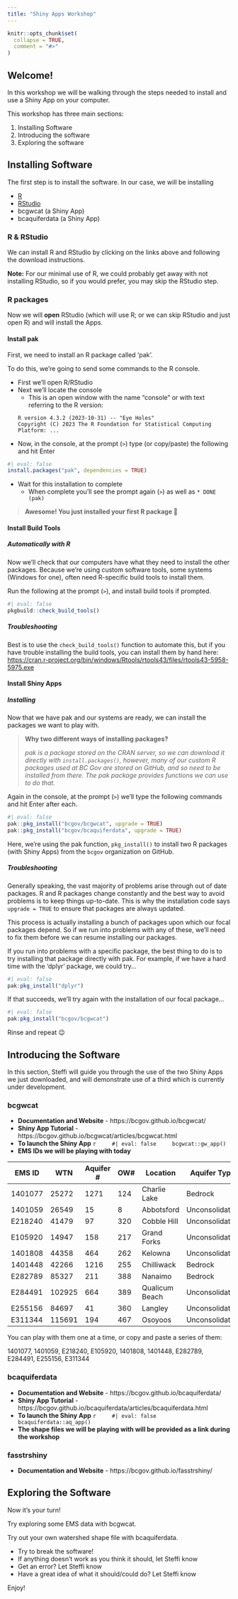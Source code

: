 ```yaml
---
title: "Shiny Apps Workshop"
---
```


```r
knitr::opts_chunk$set(
  collapse = TRUE,
  comment = "#>"
)
```

## Welcome!

In this workshop we will be walking through the steps needed to install and use
a Shiny App on your computer.

This workshop has three main sections:

1. Installing Software
2. Introducing the software
3. Exploring the software

## Installing Software

The first step is to install the software. In our case, we will be installing

- [R](https://cran.rstudio.com/)
- [RStudio](https://posit.co/download/rstudio-desktop/)
- bcgwcat (a Shiny App)
- bcaquiferdata (a Shiny App)


### R & RStudio
We can install R and RStudio by clicking on the links above and following the 
download instructions.

**Note:** For our minimal use of R, we could probably get away with not installing RStudio, 
so if you would prefer, you may skip the RStudio step.

### R packages

Now we will **open** RStudio (which will use R; or we can skip RStudio and just open R)
and will install the Apps.

#### Install pak

First, we need to install an R package called 'pak'.

To do this, we're going to send some commands to the R console.

- First we'll open R/RStudio
- Next we'll locate the console
    - This is an open window with the name "console" or with text referring to the R version:
  
  ```
  R version 4.3.2 (2023-10-31) -- "Eye Holes"
  Copyright (C) 2023 The R Foundation for Statistical Computing
  Platform: ...
  ```

- Now, in the console, at the prompt (`>`) type (or copy/paste) the following and hit Enter

```r
#| eval: false
install.packages("pak", dependencies = TRUE)
```
  
- Wait for this installation to complete
    - When complete you'll see the prompt again (`>`) as well as `* DONE (pak)`
    
> **Awesome! You just installed your first R package 🎉**

#### Install Build Tools {.tabset}

##### Automatically with R
Now we'll check that our computers have what they need to install the other packages. 
Because we're using custom software tools, some systems (Windows for one), often
need R-specific build tools to install them.

Run the following at the prompt (`>`), and install build tools if prompted.
```r
#| eval: false
pkgbuild::check_build_tools()
```

##### Troubleshooting

Best is to use the `check_build_tools()` function to automate this, but 
if you have trouble installing the build tools, you can install them by hand here:
<https://cran.r-project.org/bin/windows/Rtools/rtools43/files/rtools43-5958-5975.exe>


#### Install Shiny Apps  {.tabset}

##### Installing

Now that we have pak and our systems are ready, we can install the packages we want to play with.

> **Why two different ways of installing packages?**  
>
> *pak is a package stored on the CRAN server, so we can download it directly with `install.packages()`,
however, many of our custom R packages used at BC Gov are stored on GitHub, and so need to be installed from there.*
> *The pak package provides functions we can use to do that.*

Again in the console, at the prompt (`>`) we'll type the following commands and hit Enter after each.

```r
#| eval: false
pak::pkg_install("bcgov/bcgwcat", upgrade = TRUE)
pak::pkg_install("bcgov/bcaquiferdata", upgrade = TRUE)
```

Here, we're using the pak function, `pkg_install()` to install two R packages (with Shiny Apps)
from the `bcgov` organization on GitHub.


##### Troubleshooting

Generally speaking, the vast majority of problems arise through out of date packages.
R and R packages change constantly and the best way to avoid problems is to keep things up-to-date.
This is why the installation code says `upgrade = TRUE` to ensure that packages are always updated.
 
This process is actually installing a bunch of packages upon which our focal 
packages depend. So if we run into problems with any of these, we'll need to fix 
them before we can resume installing our packages. 

If you run into problems with a specific package, the best thing to do is to
try installing that package directly with pak. For example, if we have a 
hard time with the 'dplyr' package, we could try...

```r
#| eval: false
pak:pkg_install("dplyr")
```
 
If that succeeds, we'll try again with the installation of our focal package...

```r
#| eval: false
pak:pkg_install("bcgov/bcgwcat")
```

Rinse and repeat 😉


## Introducing the Software

In this section, Steffi will guide you through the use of the two Shiny Apps 
we just downloaded, and will demonstrate use of a third which is currently under
development.


### bcgwcat

- **Documentation and Website** - https://bcgov.github.io/bcgwcat/
- **Shiny App Tutorial** - https://bcgov.github.io/bcgwcat/articles/bcgwcat.html
- **To launch the Shiny App**
    ```r
    #| eval: false
    bcgwcat::gw_app()
    ```
- **EMS IDs we will be playing with today**

EMS ID  |	WTN    | Aquifer # | OW# | Location |	Aquifer Type
------- | ------ | ----- | --- | ------ | --------------
1401077 | 25272  | 1271  | 124 | Charlie Lake | Bedrock
1401059 | 26549  | 15	   | 8	 | Abbotsford | Unconsolidated
E218240 | 41479  | 97	   | 320 | Cobble Hill | Unconsolidated
E105920 | 14947  | 158   | 217 | Grand Forks | Unconsolidated
1401808 | 44358  | 464 	 | 262 | Kelowna | Unconsolidated
1401448 | 42266  | 1216	 | 255 | Chilliwack | Bedrock
E282789 | 85327  | 211	 | 388 | Nanaimo | Bedrock
E284491 | 102925 | 664	 | 389 | Qualicum Beach | Unconsolidated
E255156 | 84697  | 41	   | 360 | Langley | Unconsolidated
E311344 | 115691 | 194	 | 467 | Osoyoos | Unconsolidated

You can play with them one at a time, or copy and paste a series of them: 


1401077, 1401059, E218240, E105920, 1401808, 1401448, E282789, E284491, E255156, E311344


### bcaquiferdata

- **Documentation and Website** - https://bcgov.github.io/bcaquiferdata/
- **Shiny App Tutorial** - https://bcgov.github.io/bcaquiferdata/articles/bcaquiferdata.html
- **To launch the Shiny App**
    ```r
    #| eval: false
    bcaquiferdata::aq_app()
    ```
- **The shape files we will be playing with will be provided as a link during the workshop**

### fasstrshiny

- **Documentation and Website** - https://bcgov.github.io/fasstrshiny/


## Exploring the Software

Now it's your turn! 

Try exploring some EMS data with bcgwcat.

Try out your own watershed shape file with bcaquiferdata.

- Try to break the software!
- If anything doesn't work as you think it should, let Steffi know
- Get an error? Let Steffi know
- Have a great idea of what it should/could do? Let Steffi know

Enjoy!
